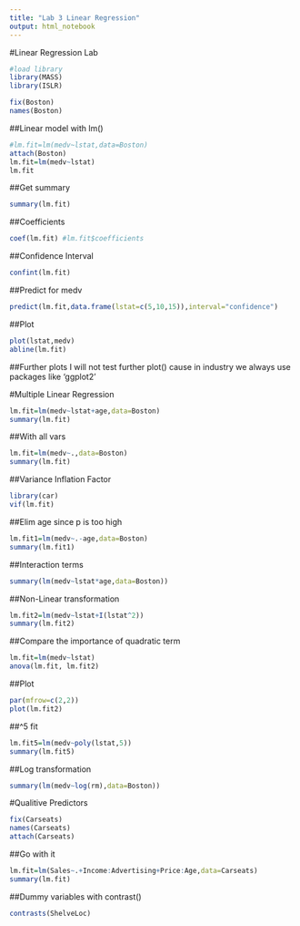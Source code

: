 ```yaml
---
title: "Lab 3 Linear Regression"
output: html_notebook
---
```

#Linear Regression Lab

```r
#load library
library(MASS)
library(ISLR)
```

```r
fix(Boston)
names(Boston)
```
##Linear model with lm()
```r
#lm.fit=lm(medv~lstat,data=Boston)
attach(Boston)
lm.fit=lm(medv~lstat)
lm.fit
```

##Get summary
```r
summary(lm.fit)
```

##Coefficients
```r
coef(lm.fit) #lm.fit$coefficients
```

##Confidence Interval
```r
confint(lm.fit)
```

##Predict for medv
```r
predict(lm.fit,data.frame(lstat=c(5,10,15)),interval="confidence")
```

##Plot
```r
plot(lstat,medv)
abline(lm.fit)
```

##Further plots
I will not test further plot() cause in industry we always use packages like 'ggplot2'

#Multiple Linear Regression
```r
lm.fit=lm(medv~lstat+age,data=Boston)
summary(lm.fit)
```

##With all vars
```r
lm.fit=lm(medv~.,data=Boston)
summary(lm.fit)
```

##Variance Inflation Factor
```r
library(car)
vif(lm.fit)
```

##Elim age since p is too high
```r
lm.fit1=lm(medv~.-age,data=Boston)
summary(lm.fit1)
```

##Interaction terms
```r
summary(lm(medv~lstat*age,data=Boston))
```

##Non-Linear transformation
```r
lm.fit2=lm(medv~lstat+I(lstat^2))
summary(lm.fit2)
```

##Compare the importance of quadratic term
```r
lm.fit=lm(medv~lstat)
anova(lm.fit, lm.fit2)
```

##Plot
```r
par(mfrow=c(2,2))
plot(lm.fit2)
```

##^5 fit
```r
lm.fit5=lm(medv~poly(lstat,5))
summary(lm.fit5)
```

##Log transformation
```r
summary(lm(medv~log(rm),data=Boston))
```

#Qualitive Predictors
```r
fix(Carseats)
names(Carseats)
attach(Carseats)
```

##Go with it
```r
lm.fit=lm(Sales~.+Income:Advertising+Price:Age,data=Carseats)
summary(lm.fit)
```

##Dummy variables with contrast()
```r
contrasts(ShelveLoc)
```